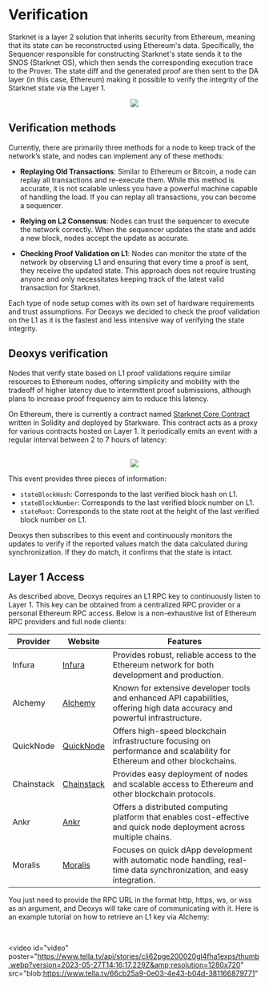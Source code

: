 # Verification

Starknet is a layer 2 solution that inherits security from Ethereum, meaning that its state can be reconstructed using Ethereum's data. Specifically, the Sequencer responsible for constructing Starknet's state sends it to the SNOS (Starknet OS), which then sends the corresponding execution trace to the Prover. The state diff and the generated proof are then sent to the DA layer (in this case, Ethereum) making it possible to verify the integrity of the Starknet state via the Layer 1.

<div align="center">
  <img src="../static/img/starknet-infra.png" />
</div>

## Verification methods

Currently, there are primarily three methods for a node to keep track of the network’s state, and nodes can implement any of these methods:

- **Replaying Old Transactions**: Similar to Ethereum or Bitcoin, a node can replay all transactions and re-execute them. While this method is accurate, it is not scalable unless you have a powerful machine capable of handling the load. If you can replay all transactions, you can become a sequencer.

- **Relying on L2 Consensus**: Nodes can trust the sequencer to execute the network correctly. When the sequencer updates the state and adds a new block, nodes accept the update as accurate.

- **Checking Proof Validation on L1**: Nodes can monitor the state of the network by observing L1 and ensuring that every time a proof is sent, they receive the updated state. This approach does not require trusting anyone and only necessitates keeping track of the latest valid transaction for Starknet.

Each type of node setup comes with its own set of hardware requirements and trust assumptions. For Deoxys we decided to check the proof validation on the L1 as it is the fastest and less intensive way of verifying the state integrity.

## Deoxys verification

Nodes that verify state based on L1 proof validations require similar resources to Ethereum nodes, offering simplicity and mobility with the tradeoff of higher latency due to intermittent proof submissions, although plans to increase proof frequency aim to reduce this latency.

On Ethereum, there is currently a contract named [Starknet Core Contract](https://etherscan.io/address/0xc662c410C0ECf747543f5bA90660f6ABeBD9C8c4) written in Solidity and deployed by Starkware. This contract acts as a proxy for various contracts hosted on Layer 1. It periodically emits an event with a regular interval between 2 to 7 hours of latency:

<br />
<div align="center">
  <img src="../static/img/log-state-update.png" />
</div>

This event provides three pieces of information:

- `stateBlockHash`: Corresponds to the last verified block hash on L1.
- `stateBlockNumber`: Corresponds to the last verified block number on L1.
- `stateRoot`: Corresponds to the state root at the height of the last verified block number on L1.

Deoxys then subscribes to this event and continuously monitors the updates to verify if the reported values match the data calculated during synchronization. If they do match, it confirms that the state is intact.

## Layer 1 Access

As described above, Deoxys requires an L1 RPC key to continuously listen to Layer 1. This key can be obtained from a centralized RPC provider or a personal Ethereum RPC access. Below is a non-exhaustive list of Ethereum RPC providers and full node clients:

| Provider   | Website                                 | Features                                                                                                                    |
| ---------- | --------------------------------------- | --------------------------------------------------------------------------------------------------------------------------- |
| Infura     | [Infura](https://infura.io/)            | Provides robust, reliable access to the Ethereum network for both development and production.                               |
| Alchemy    | [Alchemy](https://www.alchemy.com/)     | Known for extensive developer tools and enhanced API capabilities, offering high data accuracy and powerful infrastructure. |
| QuickNode  | [QuickNode](https://www.quicknode.com/) | Offers high-speed blockchain infrastructure focusing on performance and scalability for Ethereum and other blockchains.     |
| Chainstack | [Chainstack](https://chainstack.com/)   | Provides easy deployment of nodes and scalable access to Ethereum and other blockchain protocols.                           |
| Ankr       | [Ankr](https://www.ankr.com/)           | Offers a distributed computing platform that enables cost-effective and quick node deployment across multiple chains.       |
| Moralis    | [Moralis](https://moralis.io/)          | Focuses on quick dApp development with automatic node handling, real-time data synchronization, and easy integration.       |

You just need to provide the RPC URL in the format http, https, ws, or wss as an argument, and Deoxys will take care of communicating with it. Here is an example tutorial on how to retrieve an L1 key via Alchemy:

<br />

<video
  id="video"
  poster="https://www.tella.tv/api/stories/cli62pge200020gl4fha1exps/thumb.webp?version=2023-05-27T14:16:17.229Z&amp;resolution=1280x720"
  src="blob:https://www.tella.tv/66cb25a9-0e03-4e43-b04d-381166879771"
></video>

